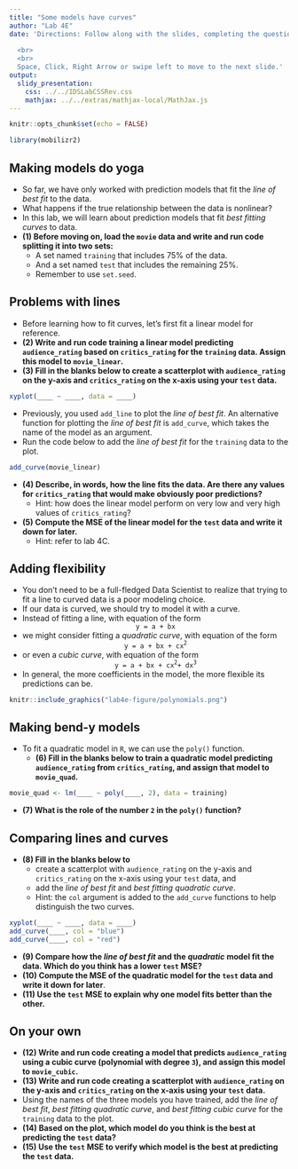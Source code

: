 ```yaml
---
title: "Some models have curves"
author: "Lab 4E"
date: 'Directions: Follow along with the slides, completing the questions in <font color=#25679E><b>blue</b></font> on your computer, and answering the questions in **red** in your journal.  
  
  <br>
  <br>
  Space, Click, Right Arrow or swipe left to move to the next slide.'
output: 
  slidy_presentation: 
    css: ../../IDSLabCSSRev.css
    mathjax: ../../extras/mathjax-local/MathJax.js
---
```


```r
knitr::opts_chunk$set(echo = FALSE)
```

```r
library(mobilizr2)
```

## Making models do yoga

- So far, we have only worked with prediction models that fit the _line of best fit_ to the data.
- What happens if the true relationship between the data is nonlinear?
- In this lab, we will learn about prediction models that fit _best fitting curves_ to data.
- **(1) Before moving on, load the `movie` data and write and run code splitting it into two sets:**
    - <span class="blue">A set named `training` that includes 75% of the data.</span>
    - <span class="blue">And a set named `test` that includes the remaining 25%.</span>
    - <span class="blue">Remember to use `set.seed`.</span>


## Problems with lines

- Before learning how to fit curves, let's first fit a linear model for reference.
- **(2) Write and run code training a linear model predicting `audience_rating` based on `critics_rating` for the `training` data. Assign this model to `movie_linear`.**
- **(3) Fill in the blanks below to create a scatterplot with `audience_rating` on the y-axis and `critics_rating` on the x-axis using your `test` data.**
    
```r
xyplot(____ ~ ____, data = ____)
```

- Previously, you used `add_line` to plot the _line of best fit_. An alternative function for plotting the _line of best fit_ is `add_curve`, which takes the name of the model as an argument.
- <span class="blue">Run the code below to add the _line of best fit_ for the `training` data to the plot.</span>

```r
add_curve(movie_linear)
```

- **(4) Describe, in words, how the line fits the data. Are there any values for `critics_rating` that would make obviously poor predictions?**
    - Hint: how does the linear model perform on very low and very high values of `critics_rating`?
- **(5) Compute the MSE of the linear model for the `test` data and write it down for later.**
    - Hint: refer to lab 4C.


## Adding flexibility

- You don't need to be a full-fledged Data Scientist to realize that trying to fit a line to curved data is a poor modeling choice.
- If our data is curved, we should try to model it with a curve.
- Instead of fitting a line, with equation of the form
<center>`y = a + bx`</center>
- we might consider fitting a _quadratic curve_, with equation of the form
<center>`y = a + bx + cx`<sup>`2`</sup></center>
- or even a _cubic curve_, with equation of the form
<center>`y = a + bx + cx`<sup>`2`</sup>`  + dx`<sup>`3`</sup></center>
- In general, the more coefficients in the model, the more flexible its predictions can be.

```r
knitr::include_graphics("lab4e-figure/polynomials.png")
```


## Making bend-y models

- To fit a quadratic model in `R`, we can use the `poly()` function.
    - **(6) Fill in the blanks below to train a quadratic model predicting `audience_rating` from `critics_rating`, and assign that model to `movie_quad`.**

```r
movie_quad <- lm(____ ~ poly(____, 2), data = training)
```

- **(7) What is the role of the number `2` in the `poly()` function?**

## Comparing lines and curves

- **(8) Fill in the blanks below to**
    - <span class="blue">create a scatterplot with `audience_rating` on the y-axis and `critics_rating` on the x-axis using your `test` data, and</span>
    - <span class="blue">add the _line of best fit_ and _best fitting quadratic curve_.</span>
    - Hint: the `col` argument is added to the `add_curve` functions to help distinguish the two curves.
    
```r
xyplot(____ ~ ____, data = ____)
add_curve(____, col = "blue")
add_curve(____, col = "red")
```

- **(9) Compare how the _line of best fit_ and the _quadratic_ model fit the data. Which do you think has a lower `test` MSE?**
- **(10) Compute the MSE of the quadratic model for the `test` data and write it down for later**.
- **(11) Use the `test` MSE to explain why one model fits better than the other.**

## On your own

- **(12) Write and run code creating a model that predicts `audience_rating` using a cubic curve (polynomial with degree `3`), and assign this model to `movie_cubic`.**
- **(13) Write and run code creating a scatterplot with `audience_rating` on the y-axis and `critics_rating` on the x-axis using your `test` data.**
- <span class="blue">Using the names of the three models you have trained, add the _line of best fit_, _best fitting quadratic curve_, and _best fitting cubic curve_ for the `training` data to the plot.</span>
- **(14) Based on the plot, which model do you think is the best at predicting the `test` data?**
- **(15) Use the `test` MSE to verify which model is the best at predicting the `test` data.**
